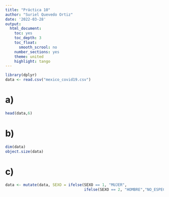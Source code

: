 ```yaml
---
title: "Práctica 10"
author: "Suriel Quevedo Ortiz"
date: '2022-03-28'
output:
  html_document:
    toc: yes
    toc_depth: 3
    toc_float:
      smooth_scrool: no
    number_sections: yes
    theme: united
    highlight: tango
---
```


```r
library(dplyr)
data <- read.csv("mexico_covid19.csv")
```

# a)

```r
head(data,6)
```

# b)

```r
dim(data)
object.size(data)
```

# c)

```r
data <- mutate(data, SEXO = ifelse(SEXO == 1, "MUJER",
                                   ifelse(SEXO == 2, "HOMBRE","NO_ESPECIFICADO")))
```

